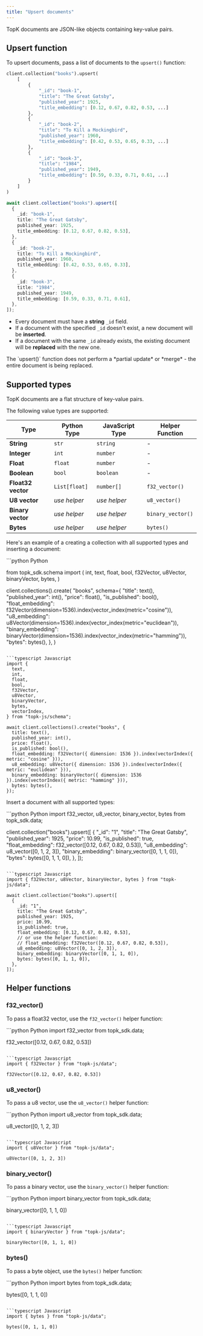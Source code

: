 ```yaml
---
title: "Upsert documents"
---
```


TopK documents are JSON-like objects containing key-value pairs.



## Upsert function

To upsert documents, pass a list of documents to the `upsert()` function:



<CodeGroup>

```python Python
client.collection("books").upsert(
    [
        {
            "_id": "book-1",
            "title": "The Great Gatsby",
            "published_year": 1925,
            "title_embedding": [0.12, 0.67, 0.82, 0.53, ...]
        },
        {
            "_id": "book-2",
            "title": "To Kill a Mockingbird",
            "published_year": 1960,
            "title_embedding": [0.42, 0.53, 0.65, 0.33, ...]
        },
        {
            "_id": "book-3",
            "title": "1984",
            "published_year": 1949,
            "title_embedding": [0.59, 0.33, 0.71, 0.61, ...]
        }
    ]
)
```


```typescript JavaScript
await client.collection("books").upsert([
  {
    _id: "book-1",
    title: "The Great Gatsby",
    published_year: 1925,
    title_embedding: [0.12, 0.67, 0.82, 0.53],
  },
  {
    _id: "book-2",
    title: "To Kill a Mockingbird",
    published_year: 1960,
    title_embedding: [0.42, 0.53, 0.65, 0.33],
  },
  {
    _id: "book-3",
    title: "1984",
    published_year: 1949,
    title_embedding: [0.59, 0.33, 0.71, 0.61],
  },
]);
```

</CodeGroup>

- Every document must have a **string** `_id` field.
- If a document with the specified `_id` doesn't exist, a new document will be **inserted**.
- If a document with the same `_id` already exists, the existing document will be **replaced** with the new one.

<Note>
The `upsert()` function does not perform a *partial update* or *merge* - the entire document is being replaced.
</Note>

## Supported types

TopK documents are a flat structure of key-value pairs.

The following value types are supported:

| Type | Python Type | JavaScript Type | Helper Function |
|------|-------------|----------------|--------------|
| **String** | `str` | `string` | - |
| **Integer** | `int` | `number` | - |
| **Float** | `float` | `number` | - |
| **Boolean** | `bool` | `boolean` | - |
| **Float32 vector** | `List[float]` | `number[]` | `f32_vector()` |
| **U8 vector** | *use helper* | *use helper* | `u8_vector()` |
| **Binary vector** | *use helper* | *use helper* | `binary_vector()` |
| **Bytes** | *use helper* | *use helper* | `bytes()` |

Here's an example of a creating a collection with all supported types and inserting a document:

<CodeGroup>
```python Python

from topk_sdk.schema import (
    int,
    text,
    float,
    bool,
    f32Vector,
    u8Vector,
    binaryVector,
    bytes,
)

client.collections().create(
    "books",
    schema={
        "title": text(),
        "published_year": int(),
        "price": float(),
        "is_published": bool(),
        "float_embedding": f32Vector(dimension=1536).index(vector_index(metric="cosine")),
        "u8_embedding": u8Vector(dimension=1536).index(vector_index(metric="euclidean")),
        "binary_embedding": binaryVector(dimension=1536).index(vector_index(metric="hamming")),
        "bytes": bytes(),
    },
)
```

```typescript Javascript
import {
  text,
  int,
  float,
  bool,
  f32Vector,
  u8Vector,
  binaryVector,
  bytes,
  vectorIndex,
} from "topk-js/schema";

await client.collections().create("books", {
  title: text(),
  published_year: int(),
  price: float(),
  is_published: bool(),
  float_embedding: f32Vector({ dimension: 1536 }).index(vectorIndex({ metric: "cosine" })),
  u8_embedding: u8Vector({ dimension: 1536 }).index(vectorIndex({ metric: "euclidean" })),
  binary_embedding: binaryVector({ dimension: 1536 }).index(vectorIndex({ metric: "hamming" })),
  bytes: bytes(),
});
```
</CodeGroup>

Insert a document with all supported types:

<CodeGroup>
```python Python
import f32_vector, u8_vector, binary_vector, bytes from topk_sdk.data;

client.collection("books").upsert([
  {
    "_id": "1",
    "title": "The Great Gatsby",
    "published_year": 1925,
    "price": 10.99,
    "is_published": true,
    "float_embedding": f32_vector([0.12, 0.67, 0.82, 0.53]),
    "u8_embedding": u8_vector([0, 1, 2, 3]),
    "binary_embedding": binary_vector([0, 1, 1, 0]),
    "bytes": bytes([0, 1, 1, 0]),
  },
]);


```

```typescript Javascript
import { f32Vector, u8Vector, binaryVector, bytes } from "topk-js/data";

await client.collection("books").upsert([
  {
    _id: "1",
    title: "The Great Gatsby",
    published_year: 1925,
    price: 10.99,
    is_published: true,
    float_embedding: [0.12, 0.67, 0.82, 0.53],
    // or use the helper function:
    // float_embedding: f32Vector([0.12, 0.67, 0.82, 0.53]),
    u8_embedding: u8Vector([0, 1, 2, 3]),
    binary_embedding: binaryVector([0, 1, 1, 0]),
    bytes: bytes([0, 1, 1, 0]),
  },
]);
```
</CodeGroup>

## Helper functions

### f32_vector()

To pass a float32 vector, use the `f32_vector()` helper function:

<CodeGroup>
```python Python
import f32_vector from topk_sdk.data;

f32_vector([0.12, 0.67, 0.82, 0.53])
```

```typescript Javascript
import { f32Vector } from "topk-js/data";

f32Vector([0.12, 0.67, 0.82, 0.53])
```
</CodeGroup>

### u8_vector()

To pass a u8 vector, use the `u8_vector()` helper function:

<CodeGroup>
```python Python
import u8_vector from topk_sdk.data;

u8_vector([0, 1, 2, 3])
```

```typescript Javascript
import { u8Vector } from "topk-js/data";

u8Vector([0, 1, 2, 3])
```
</CodeGroup>

### binary_vector()

To pass a binary vector, use the `binary_vector()` helper function:

<CodeGroup>
```python Python
import binary_vector from topk_sdk.data;

binary_vector([0, 1, 1, 0])
```

```typescript Javascript
import { binaryVector } from "topk-js/data";

binaryVector([0, 1, 1, 0])
```
</CodeGroup>

### bytes()

To pass a byte object, use the `bytes()` helper function:

<CodeGroup>
```python Python
import bytes from topk_sdk.data;

bytes([0, 1, 1, 0])
```

```typescript Javascript
import { bytes } from "topk-js/data";

bytes([0, 1, 1, 0])
```
</CodeGroup>


